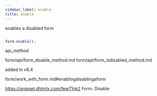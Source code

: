```yaml
---
sidebar_label: enable
title: enable
---
```



          


<Short>
 enables a disabled form



</Short>







~~~js

form.enable();


~~~
 api_method

<Descr>



</Descr>


 form/api/form_disable_method.md
form/api/form_isdisabled_method.md


 added in v6.4

 form/work_with_form.md#enablingdisablingaform

 https://snippet.dhtmlx.com/few71nk2	Form. Disable